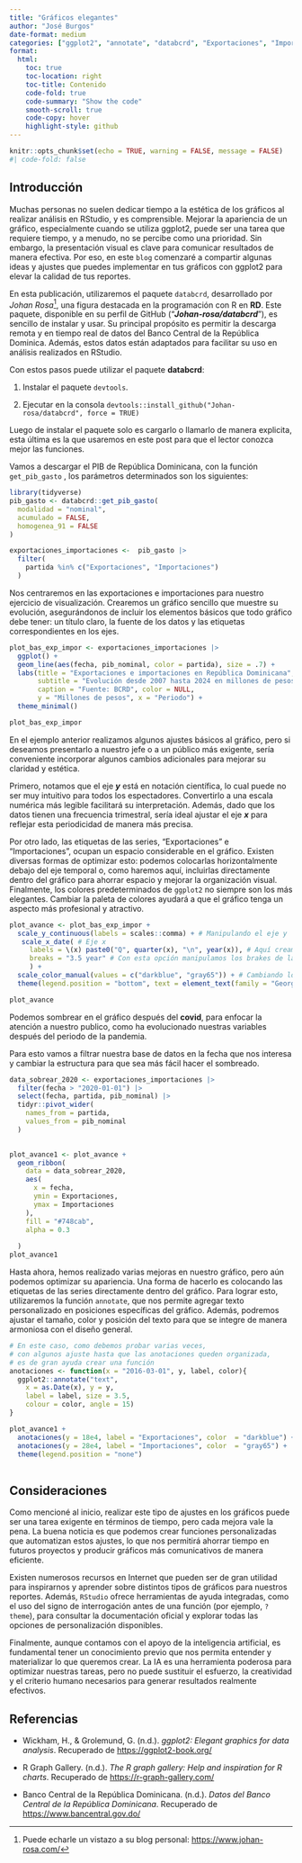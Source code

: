 ```yaml
---
title: "Gráficos elegantes"
author: "José Burgos"
date-format: medium
categories: ["ggplot2", "annotate", "databcrd", "Exportaciones", "Importaciones"]
format:
  html:
    toc: true
    toc-location: right
    toc-title: Contenido
    code-fold: true
    code-summary: "Show the code"
    smooth-scroll: true
    code-copy: hover
    highlight-style: github
---
```


```r
knitr::opts_chunk$set(echo = TRUE, warning = FALSE, message = FALSE)
#| code-fold: false
```

## Introducción

Muchas personas no suelen dedicar tiempo a la estética de los gráficos al realizar análisis en RStudio, y es comprensible. Mejorar la apariencia de un gráfico, especialmente cuando se utiliza ggplot2, puede ser una tarea que requiere tiempo, y a menudo, no se percibe como una prioridad. Sin embargo, la presentación visual es clave para comunicar resultados de manera efectiva. Por eso, en este `blog` comenzaré a compartir algunas ideas y ajustes que puedes implementar en tus gráficos con ggplot2 para elevar la calidad de tus reportes.

En esta publicación, utilizaremos el paquete `databcrd`, desarrollado por *Johan Rosa*[^1], una figura destacada en la programación con R en **RD**. Este paquete, disponible en su perfil de GitHub ("***Johan-rosa/databcrd***"), es sencillo de instalar y usar. Su principal propósito es permitir la descarga remota y en tiempo real de datos del Banco Central de la República Dominica. Además, estos datos están adaptados para facilitar su uso en análisis realizados en RStudio.

[^1]: Puede echarle un vistazo a su blog personal: <https://www.johan-rosa.com/>

Con estos pasos puede utilizar el paquete **databcrd**:

1.  Instalar el paquete `devtools`.

2.  Ejecutar en la consola `devtools::install_github("Johan-rosa/databcrd", force = TRUE)`

Luego de instalar el paquete solo es cargarlo o llamarlo de manera explicita, esta última es la que usaremos en este post para que el lector conozca mejor las funciones.

Vamos a descargar el PIB de República Dominicana, con la función `get_pib_gasto` , los parámetros determinados son los siguientes:

```r
library(tidyverse)
pib_gasto <- databcrd::get_pib_gasto(
  modalidad = "nominal", 
  acumulado = FALSE, 
  homogenea_91 = FALSE
)

exportaciones_importaciones <-  pib_gasto |> 
  filter(
    partida %in% c("Exportaciones", "Importaciones")
  )
```

Nos centraremos en las exportaciones e importaciones para nuestro ejercicio de visualización. Crearemos un gráfico sencillo que muestre su evolución, asegurándonos de incluir los elementos básicos que todo gráfico debe tener: un título claro, la fuente de los datos y las etiquetas correspondientes en los ejes.

```r
plot_bas_exp_impor <- exportaciones_importaciones |> 
  ggplot() +
  geom_line(aes(fecha, pib_nominal, color = partida), size = .7) +
  labs(title = "Exportaciones e importaciones en República Dominicana",
       subtitle = "Evolución desde 2007 hasta 2024 en millones de pesos (RD$)",
       caption = "Fuente: BCRD", color = NULL,
       y = "Millones de pesos", x = "Periodo") +
  theme_minimal()

plot_bas_exp_impor
```

En el ejemplo anterior realizamos algunos ajustes básicos al gráfico, pero si deseamos presentarlo a nuestro jefe o a un público más exigente, sería conveniente incorporar algunos cambios adicionales para mejorar su claridad y estética.

Primero, notamos que el eje ***y*** está en notación científica, lo cual puede no ser muy intuitivo para todos los espectadores. Convertirlo a una escala numérica más legible facilitará su interpretación. Además, dado que los datos tienen una frecuencia trimestral, sería ideal ajustar el eje ***x*** para reflejar esta periodicidad de manera más precisa.

Por otro lado, las etiquetas de las series, "Exportaciones" e "Importaciones", ocupan un espacio considerable en el gráfico. Existen diversas formas de optimizar esto: podemos colocarlas horizontalmente debajo del eje temporal o, como haremos aquí, incluirlas directamente dentro del gráfico para ahorrar espacio y mejorar la organización visual. Finalmente, los colores predeterminados de `ggplot2` no siempre son los más elegantes. Cambiar la paleta de colores ayudará a que el gráfico tenga un aspecto más profesional y atractivo.

```r
plot_avance <- plot_bas_exp_impor + 
  scale_y_continuous(labels = scales::comma) + # Manipulando el eje y
   scale_x_date( # Eje x
     labels = \(x) paste0("Q", quarter(x), "\n", year(x)), # Aquí creamos una función anónima para darle un flow personalizado
     breaks = "3.5 year" # Con esta opción manipulamos los brakes de las fechas
     ) + 
  scale_color_manual(values = c("darkblue", "gray65")) + # Cambiando los colores
  theme(legend.position = "bottom", text = element_text(family = "Georgia"))

plot_avance
```

Podemos sombrear en el gráfico después del **covid**, para enfocar la atención a nuestro publico, como ha evolucionado nuestras variables después del periodo de la pandemia.

Para esto vamos a filtrar nuestra base de datos en la fecha que nos interesa y cambiar la estructura para que sea más fácil hacer el sombreado.

```r

data_sobrear_2020 <- exportaciones_importaciones |> 
  filter(fecha > "2020-01-01") |> 
  select(fecha, partida, pib_nominal) |> 
  tidyr::pivot_wider(
    names_from = partida,
    values_from = pib_nominal
  )
  
```

```r
plot_avance1 <- plot_avance + 
  geom_ribbon(
    data = data_sobrear_2020,
    aes(
      x = fecha, 
      ymin = Exportaciones, 
      ymax = Importaciones
    ), 
    fill = "#748cab",
    alpha = 0.3
    
  )
plot_avance1
```

Hasta ahora, hemos realizado varias mejoras en nuestro gráfico, pero aún podemos optimizar su apariencia. Una forma de hacerlo es colocando las etiquetas de las series directamente dentro del gráfico. Para lograr esto, utilizaremos la función `annotate`, que nos permite agregar texto personalizado en posiciones específicas del gráfico. Además, podremos ajustar el tamaño, color y posición del texto para que se integre de manera armoniosa con el diseño general.

```r
# En este caso, como debemos probar varias veces, 
# con algunos ajuste hasta que las anotaciones queden organizada,
# es de gran ayuda crear una función
anotaciones <- function(x = "2016-03-01", y, label, color){
  ggplot2::annotate("text", 
    x = as.Date(x), y = y, 
    label = label, size = 3.5, 
    colour = color, angle = 15)
}

plot_avance1 +
  anotaciones(y = 18e4, label = "Exportaciones", color  = "darkblue") +
  anotaciones(y = 28e4, label = "Importaciones", color  = "gray65") +
  theme(legend.position = "none")
  


```

## Consideraciones

Como mencioné al inicio, realizar este tipo de ajustes en los gráficos puede ser una tarea exigente en términos de tiempo, pero cada mejora vale la pena. La buena noticia es que podemos crear funciones personalizadas que automatizan estos ajustes, lo que nos permitirá ahorrar tiempo en futuros proyectos y producir gráficos más comunicativos de manera eficiente.

Existen numerosos recursos en Internet que pueden ser de gran utilidad para inspirarnos y aprender sobre distintos tipos de gráficos para nuestros reportes. Además, `RStudio` ofrece herramientas de ayuda integradas, como el uso del signo de interrogación antes de una función (por ejemplo, `?theme`), para consultar la documentación oficial y explorar todas las opciones de personalización disponibles.

Finalmente, aunque contamos con el apoyo de la inteligencia artificial, es fundamental tener un conocimiento previo que nos permita entender y materializar lo que queremos crear. La IA es una herramienta poderosa para optimizar nuestras tareas, pero no puede sustituir el esfuerzo, la creatividad y el criterio humano necesarios para generar resultados realmente efectivos.

## Referencias

-   Wickham, H., & Grolemund, G. (n.d.). *ggplot2: Elegant graphics for data analysis*. Recuperado de <https://ggplot2-book.org/>

-   R Graph Gallery. (n.d.). *The R graph gallery: Help and inspiration for R charts*. Recuperado de <https://r-graph-gallery.com/>

-   Banco Central de la República Dominicana. (n.d.). *Datos del Banco Central de la República Dominicana*. Recuperado de <https://www.bancentral.gov.do/>
